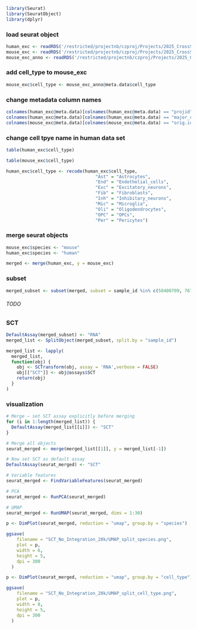 ```r
library(Seurat)
library(SeuratObject)
library(dplyr)
```

### load seurat object
```r
human_exc <- readRDS('/restricted/projectnb/czproj/Projects/2025_CrossSpecies/SNSM_ROSMAP/Entorhinal_cortex.rds')
mouse_exc <- readRDS('/restricted/projectnb/czproj/Projects/2025_CrossSpecies/SNSM_ROSMAP/snsm_orthologs_SCT.rds')
mouse_exc_anno <- readRDS('/restricted/projectnb/czproj/Projects/2025_CrossSpecies/SNSM_ROSMAP/snsm_SCT_annotated.rds')
```

### add cell_type to mouse_exc
```r
mouse_exc$cell_type <- mouse_exc_anno@meta.data$cell_type
```

### change metadata column names
```r
colnames(human_exc@meta.data)[colnames(human_exc@meta.data) == "projid"] <- "sample_id"
colnames(human_exc@meta.data)[colnames(human_exc@meta.data) == "major_cell_type"] <- "cell_type"
colnames(mouse_exc@meta.data)[colnames(mouse_exc@meta.data) == "orig.ident"] <- "sample_id"
```

### change cell tpye name in human data set
```r
table(human_exc$cell_type)
```

```r
table(mouse_exc$cell_type)
```

```r
human_exc$cell_type <- recode(human_exc$cell_type,
                                  "Ast" = "Astrocytes",
                                  "End" = "Endothelial_cells",
                                  "Exc" = "Excitatory_neurons",
                                  "Fib" = "Fibroblasts",
                                  "Inh" = "Inhibitary_neurons",
                                  "Mic" = "Microglia",
                                  "Oli" = "Oligodendrocytes",
                                  "OPC" = "OPCs",
                                  "Per" = "Pericytes")
```

### merge seurat objects
```r
mouse_exc$species <- "mouse"
human_exc$species <- "human"

merged <- merge(human_exc, y = mouse_exc)
```

### subset
```r
merged_subset <- subset(merged, subset = sample_id %in% c(50400709, 76733461, 94430339, 50410319, "SNS2-2", "SNS3_1", "SNS3_2", "SNS3_4"))
```

###### TODO
### SCT
```r
DefaultAssay(merged_subset) <- "RNA"
merged_list <- SplitObject(merged_subset, split.by = "sample_id")
```

```r
merged_list <- lapply(
  merged_list,
  function(obj) {
    obj <- SCTransform(obj, assay = 'RNA',verbose = FALSE)
    obj[["SCT"]] <- obj@assays$SCT
    return(obj)
  }
)
```

### visualization
```r
# Merge — set SCT assay explicitly before merging
for (i in 1:length(merged_list)) {
  DefaultAssay(merged_list[[i]]) <- "SCT"
}

# Merge all objects
seurat_merged <- merge(merged_list[[1]], y = merged_list[-1])

# Now set SCT as default assay
DefaultAssay(seurat_merged) <- "SCT"

# Variable features
seurat_merged <- FindVariableFeatures(seurat_merged)

# PCA
seurat_merged <- RunPCA(seurat_merged)

# UMAP
seurat_merged <- RunUMAP(seurat_merged, dims = 1:30)
```

```r
p <- DimPlot(seurat_merged, reduction = "umap", group.by = "species")

ggsave(
    filename = "SCT_No_Integration_20k/UMAP_split_species.png",
    plot = p,
    width = 6,
    height = 5,
    dpi = 300
  )
```
```r
p <- DimPlot(seurat_merged, reduction = "umap", group.by = "cell_type")

ggsave(
    filename = "SCT_No_Integration_20k/UMAP_split_cell_type.png",
    plot = p,
    width = 8,
    height = 5,
    dpi = 300
  )
```














